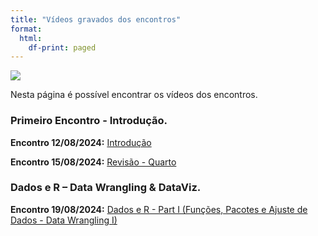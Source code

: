 ```yaml
---
title: "Vídeos gravados dos encontros"
format:
  html:
    df-print: paged
---
```


![](../img/spreadsheets_2780E3.svg){.hero}

Nesta página é possível encontrar os vídeos dos encontros. 


### Primeiro Encontro - Introdução.


**Encontro 12/08/2024:** [Introdução](https://youtu.be/hqKfs_vSLoY)


**Encontro 15/08/2024:** [Revisão - Quarto](https://youtu.be/UcXpKnDAEVY)



### Dados e R – Data Wrangling & DataViz.

**Encontro 19/08/2024:** [Dados e R - Part I (Funções, Pacotes e Ajuste de Dados - Data Wrangling I)](https://youtu.be/UFrAwKRE6c0)

<!-- [Atividade Prática - Tidyverse](https://mefq.netlify.app/pratica/pratica_tidyverse.html/) -->

<!-- [Atividade Prática - ggplot2](https://mefq.netlify.app/pratica/pratica_ggplot2.html/) -->










